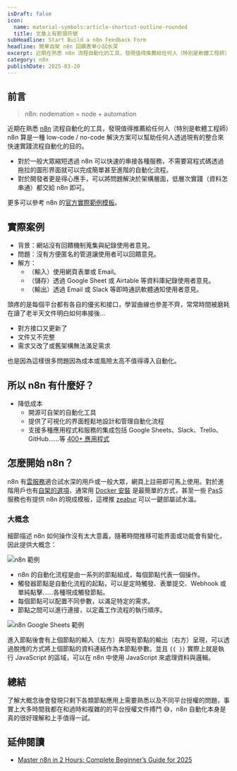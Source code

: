 ```yaml
---
isDraft: false
icon:
  name: material-symbols:article-shortcut-outline-rounded
  title: 文章上有箭頭符號
subHeadline: Start Build a n8n Feedback Form
headline: 簡單自架 n8n 回饋表單小試水深
excerpt: 近期在熟悉 n8n 流程自動化的工具，發現值得推薦給任何人（特別是軟體工程師）n8n 算是一種 low-code / no-code 解決方案可以幫助任何人透過現有的整合來快速實踐流程自動化的目的。這次教學透過簡單的串接 Google 服務來展現它的靈活性和強大功能。
category: n8n
publishDate: 2025-03-20
---
```


## 前言

> n8n: nodemation = node + automation

近期在熟悉 [n8n](https://github.com/n8n-io/n8n) 流程自動化的工具，發現值得推薦給任何人（特別是軟體工程師）n8n 算是一種 low-code / no-code 解決方案可以幫助任何人透過現有的整合來快速實踐流程自動化的目的。

- 對於一般大眾縮短透過 n8n 可以快速的串接各種服務，不需要寫程式碼透過拖拉的圖形界面就可以完成簡單甚至進階的自動化流程。
- 對於開發者更是得心應手，可以將問題解決於架構層面，低層次實踐（資料怎串通）都交給 n8n 即可。

更多可以參考 n8n 的[官方實際範例模板](https://n8n.io/workflows/)。

## 實際案例

- 背景：網站沒有回饋機制蒐集與紀錄使用者意見。
- 問題：沒有方便匿名的管道讓使用者可以回饋意見。
- 解方：
  - （輸入）使用網頁表單或 Email。
  - （儲存）透過 Google Sheet 或 Airtable 等資料庫紀錄使用者意見。
  - （輸出）透過 Email 或 Slack 等即時通訊軟體通知使用者意見。

頭疼的是每個平台都有各自的優劣和接口，學習曲線也參差不齊，常常時間被磨耗在讀了老半天文件明白如何串接後…

- 對方接口又更新了
- 文件又不完整
- 需求又改了或舊架構無法滿足需求

也是因為這樣很多問題因為成本或風險太高不值得導入自動化。

## 所以 n8n 有什麼好？

- 降低成本
  - 開源可自架的自動化工具
  - 提供了可視化的界面輕鬆地設計和管理自動化流程
  - 支援多種應用程式和服務的集成包括 Google Sheets、Slack、Trello、GitHub……等 [400+ 應用程式](https://n8n.io/integrations/)

## 怎麼開始 n8n？

n8n 有[雲服務](https://n8n.io/)適合試水深的用戶或一般大眾，網頁上註冊即可馬上使用。對於進階用戶也有[自架的選項](https://docs.n8n.io/hosting/#self-hosting-n8n)，通常用 [Docker 安裝](https://docs.n8n.io/hosting/installation/docker/) 是最簡單的方式，甚至一些 <abbr title="Platform as a Service">PasS</abbr> 服務也有提供 n8n 的現成模板，這裡推 [zeabur](https://zeabur.com/templates/W2H4RW) 可以一鍵部屬試水溫。

### 大概念

細節描述 n8n 如何操作沒有太大意義，隨著時間推移可能界面或功能會有變化，因此提供大概念：

![n8n 範例](./n8n-demo.webp 'n8n 範例')

- n8n 的自動化流程是由一系列的節點組成，每個節點代表一個操作。
- 觸發器節點是自動化流程的起點，可以是定時觸發、表單提交、Webhook 或單純點擊……各種現成觸發節點。
- 每個節點可以配置不同參數，以滿足特定的需求。
- 節點之間可以進行連接，以定義工作流程的執行順序。

![n8n Google Sheets 範例](./n8n-sheet.webp 'n8n Google Sheets 範例')

進入節點後會有上個節點的輸入（左方）與現有節點的輸出（右方）呈現，可以透過脫拽的方式將上個節點的資料連結作為本節點參數。並且 `{{ }}` 實際上就是執行 JavaScript 的區域，可以在 n8n 中使用 JavaScript 來處理資料與邏輯。

## 總結

了解大概念後會發現只剩下各類節點應用上需要熟悉以及不同平台授權的問題，事實上大多時間我都在和過時和複雜的的平台授權文件搏鬥 😅，n8n 自動化本身是真的很好理解和上手值得一試。

## 延伸閱讀

- [Master n8n in 2 Hours: Complete Beginner’s Guide for 2025 ](https://www.youtube.com/watch?v=AURnISajubk)
